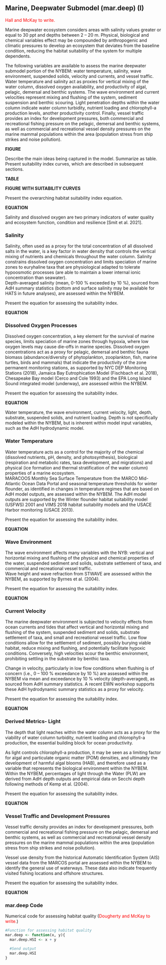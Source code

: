 ## Marine, Deepwater Submodel (mar.deep) (I)

<span style="color: red;">Hall and McKay to write.</span>

Marine deepwater ecosystem considers areas with salinity values greater or equal to 30 ppt and depths between 2 – 20 m. Physical, biological and chemical variables effect may be compounded by anthropogenic and climatic pressures to develop an ecosystem that deviates from the baseline condition, reducing the habitat suitability of the system for multiple dependents.  

The following variables are available to assess the marine deepwater submodel portion of the NYBEM: water temperature, salinity, wave environment, suspended solids, velocity and currents, and vessel traffic. Water temperature and salinity act as proxies for vertical mixing of the water column, dissolved oxygen availability, and productivity of algal, pelagic, demersal and benthic systems. The wave environment and current velocities represent mixing and flushing of the system, sediment suspension and benthic scouring. Light penetration depths within the water column indicate water column turbidity, nutrient loading and chlorophyll-a production levels, another productivity control. Finally, vessel traffic provides an index for development pressures, both commercial and recreational fishing pressure on the pelagic, demersal and benthic systems, as well as commercial and recreational vessel density pressures on the marine mammal populations within the area (population stress from ship strikes and noise pollution).    


**FIGURE**


Describe the main ideas being captured in the model. Summarize as table. Present suitability index curves, which are described in subsequent sections.

**TABLE**

**FIGURE WITH SUITABILITY CURVES**

Present the overarching habitat suitability index equation.

**EQUATION**

Salinity and dissolved oxygen are two primary indicators of water quality and ecosystem function, condition and resilience [Smit et al. 2021].

### Salinity

Salinity, often used as a proxy for the total concentration of all dissolved salts in the water, is a key factor in water density that controls the vertical mixing of nutrients and chemicals throughout the water column. Salinity constrains dissolved oxygen concentration and limits speciation of marine zones to euryhaline taxa that are physiological adapted to tolerate hypoosmotic processes (are able to maintain a lower internal ionic concentration than seawater).  
Depth-averaged salinity (mean, 0-100 % exceeded by 10 %), sourced from AdH summary statistics (bottom and surface salinity may be available for HATS in future analyses), are assessed within the NYBEM. 

Present the equation for assessing the suitability index.

**EQUATION**

### Dissolved Oxygen Processes

Dissolved oxygen concentration, a key element for the survival of marine species, limits speciation of marine zones through hypoxia, where low oxygen levels may cause die-offs in marine species. Dissolved oxygen concentrations act as a proxy for pelagic, demersal and benthic fauna biomass (abundance/diversity of phytoplankton, zooplankton, fish, marine turtles, birds and mammals) that indicate the productivity of the zone permanent monitoring stations, as supported by NYC DEP Monitoring Stations (2018), Jamaica Bay Eutrophication Model (Fischbach et al. 2018), Chesapeake Bay model (Cerco and Cole 1993) and the EPA Long Island Sound integrated model (underway), are assessed within the NYBEM.

Present the equation for assessing the suitability index.

**EQUATION**

Water temperature, the wave environment, current velocity, light, depth, substrate, suspended solids, and nutrient loading. Depth is not specifically modeled within the NYBEM, but is inherent within model input variables, such as the AdH hydrodynamic model. 

### Water Temperature

Water temperature acts as a control for the majority of the chemical (dissolved nutrients, pH, density, and photosynthesis), biological (respiration and metabolic rates, taxa development, and migrations) and physical (ice formation and thermal stratification of the water column) properties of a marine ecosystem.   
MARACOOS Monthly Sea Surface Temperature from the MARCO Mid-Atlantic Ocean Data Portal and seasonal temperature thresholds for winter flounder, as identified in changes in temperature regimes that are based on AdH model outputs, are assessed within the NYBEM. The AdH model outputs are supported by the Winter flounder habitat suitability model (USFWS) 2001 and VIMS 2018 habitat suitability models and the USACE Harbor monitoring (USACE 2013).

Present the equation for assessing the suitability index.

**EQUATION**

### Wave Environment

The wave environment affects many variables with the NYB: vertical and horizontal mixing and flushing of the physical and chemical properties of the water, suspended sediment and solids, substrate settlement of taxa, and commercial and recreational vessel traffic.   
Wave height and wave refraction from STWAVE are assessed within the NYBEM, as supported by Byrnes et al. (2004).

Present the equation for assessing the suitability index.

**EQUATION**

### Current Velocity

The marine deepwater environment is subjected to velocity effects from ocean currents and tides that affect vertical and horizontal mixing and flushing of the system, suspended sediment and solids, substrate settlement of taxa, and small and recreational vessel traffic. Low flow conditions allow for the settlement of sediment, possibly burying viable habitat, reduce mixing and flushing, and potentially facilitate hypoxic conditions. Conversely, high velocities scour the benthic environment, prohibiting settling in the substrate by benthic taxa.

Change in velocity, particularly in low flow conditions when flushing is of concern (i.e., 0 – 100 % exceedance by 10 %) are assessed within the NYBEM via mean and exceedance by 10 % velocity (depth-averaged), as sourced from AdH summary statistics. A recent EWN workshop supports these AdH hydrodynamic summary statistics as a proxy for velocity. 

Present the equation for assessing the suitability index.

**EQUATION**

### Derived Metrics- Light

The depth that light reaches within the water column acts as a proxy for the viability of water column turbidity, nutrient loading and chlorophyll-a production, the essential building block for ocean productivity. 

As light controls chlorophyll-a production, it may be seen as a limiting factor for algal and particulate organic matter (POM) densities, and ultimately the development of harmful algal blooms (HAB), and therefore used as a variable that represents the biological environment within the NYBEM.
Within the NYBEM, percentages of light through the Water (PLW) are derived from AdH depth outputs and empirical data on Secchi depth following methods of Kemp et al. (2004).

Present the equation for assessing the suitability index.

**EQUATION**

### Vessel Traffic and Development Pressures

Vessel traffic density provides an index for development pressures, both commercial and recreational fishing pressure on the pelagic, demersal and benthic systems, as well as commercial and recreational vessel density pressures on the marine mammal populations within the area (population stress from ship strikes and noise pollution).    

Vessel use density from the historical Automatic Identification System (AIS) vessel data from the MARCOS portal are assessed within the NYBEM to identify the general use of waterways. These data also indicate frequently visited fishing locations and offshore structures.  

Present the equation for assessing the suitability index.

**EQUATION**

### mar.deep Code

Numerical code for assessing habitat quality (<span style="color: red;">Dougherty and McKay to write.</span>)


```r
#Function for assessing habitat quality
mar.deep <- function(x, y){
  mar.deep.HSI <- x + y

  #Send output
  mar.deep.HSI
}
```
